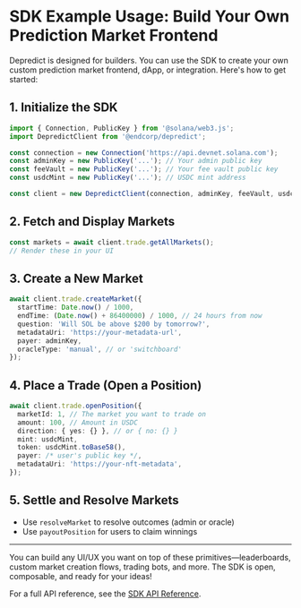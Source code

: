 # SDK Example Usage: Build Your Own Prediction Market Frontend

Depredict is designed for builders. You can use the SDK to create your own custom prediction market frontend, dApp, or integration. Here's how to get started:

## 1. Initialize the SDK

```typescript
import { Connection, PublicKey } from '@solana/web3.js';
import DepredictClient from '@endcorp/depredict';

const connection = new Connection('https://api.devnet.solana.com');
const adminKey = new PublicKey('...'); // Your admin public key
const feeVault = new PublicKey('...'); // Your fee vault public key
const usdcMint = new PublicKey('...'); // USDC mint address

const client = new DepredictClient(connection, adminKey, feeVault, usdcMint);
```

## 2. Fetch and Display Markets

```typescript
const markets = await client.trade.getAllMarkets();
// Render these in your UI
```

## 3. Create a New Market

```typescript
await client.trade.createMarket({
  startTime: Date.now() / 1000,
  endTime: (Date.now() + 86400000) / 1000, // 24 hours from now
  question: 'Will SOL be above $200 by tomorrow?',
  metadataUri: 'https://your-metadata-url',
  payer: adminKey,
  oracleType: 'manual', // or 'switchboard'
});
```

## 4. Place a Trade (Open a Position)

```typescript
await client.trade.openPosition({
  marketId: 1, // The market you want to trade on
  amount: 100, // Amount in USDC
  direction: { yes: {} }, // or { no: {} }
  mint: usdcMint,
  token: usdcMint.toBase58(),
  payer: /* user's public key */,
  metadataUri: 'https://your-nft-metadata',
});
```

## 5. Settle and Resolve Markets

- Use `resolveMarket` to resolve outcomes (admin or oracle)
- Use `payoutPosition` for users to claim winnings

---

You can build any UI/UX you want on top of these primitives—leaderboards, custom market creation flows, trading bots, and more. The SDK is open, composable, and ready for your ideas!

For a full API reference, see the [SDK API Reference](/sdk-api). 